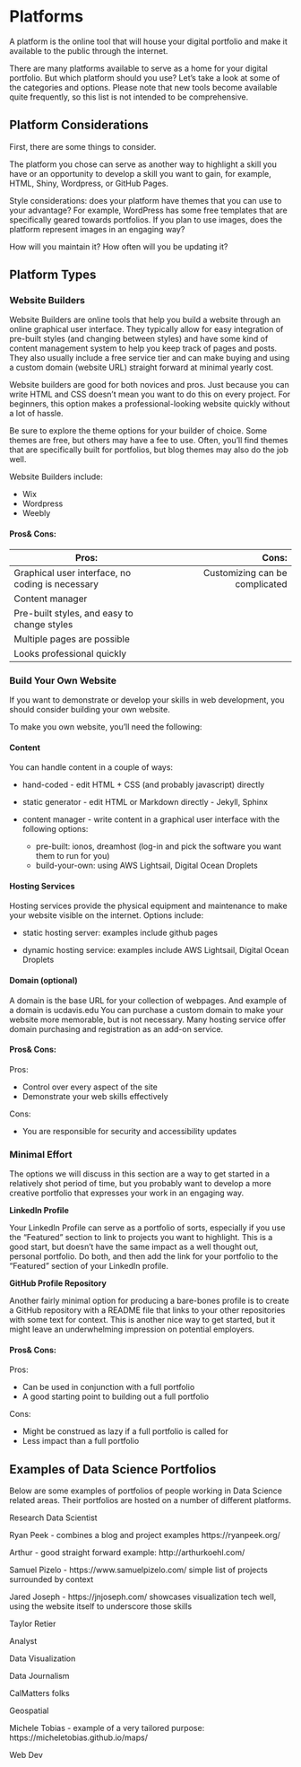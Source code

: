 # Platforms

A platform is the online tool that will house your digital portfolio and make it available to the public through the internet.

There are many platforms available to serve as a home for your digital portfolio. But which platform should you use? Let's take a look at some of the categories and options. Please note that new tools become available quite frequently, so this list is not intended to be comprehensive.

## Platform Considerations

First, there are some things to consider.

The platform you chose can serve as another way to highlight a skill you have or an opportunity to develop a skill you want to gain, for example, HTML, Shiny, Wordpress, or GitHub Pages.

Style considerations: does your platform have themes that you can use to your advantage? For example, WordPress has some free templates that are specifically geared towards portfolios. If you plan to use images, does the platform represent images in an engaging way? 

How will you maintain it? How often will you be updating it?


## Platform Types

### Website Builders

Website Builders are online tools that help you build a website through an online graphical user interface. They typically allow for easy integration of pre-built styles (and changing between styles) and have some kind of content management system to help you keep track of pages and posts. They also usually include a free service tier and can make buying and using a custom domain (website URL) straight forward at minimal yearly cost.

Website builders are good for both novices and pros. Just because you can write HTML and CSS doesn't mean you want to do this on every project. For beginners, this option makes a professional-looking website quickly without a lot of hassle.

Be sure to explore the theme options for your builder of choice. Some themes are free, but others may have a fee to use. Often, you'll find themes that are specifically built for portfolios, but blog themes may also do the job well.

Website Builders include:

* Wix
* Wordpress
* Weebly

#### Pros& Cons:

| Pros:                  | Cons:              |
|------------------------|-------------------:|
| Graphical user interface, no coding is necessary | Customizing can be complicated |
| Content manager | |
| Pre-built styles, and easy to change styles | |
| Multiple pages are possible | |
| Looks professional quickly | |



### Build Your Own Website

If you want to demonstrate or develop your skills in web development, you should consider building your own website.

To make you own website, you'll need the following:

#### Content

You can handle content in a couple of ways:

* hand-coded - edit HTML + CSS (and probably javascript) directly

* static generator - edit HTML or Markdown directly - Jekyll, Sphinx

* content manager - write content in a graphical user interface with the following options:
	- pre-built: ionos, dreamhost (log-in and pick the software you want them to run for you)
	- build-your-own: using AWS Lightsail, Digital Ocean Droplets



#### Hosting Services

Hosting services provide the physical equipment and maintenance to make your website visible on the internet. Options include:

* static hosting server: examples include github pages 

* dynamic hosting service: examples include AWS Lightsail, Digital Ocean Droplets


#### Domain (optional)

A domain is the base URL for your collection of webpages. And example of a domain is ucdavis.edu  You can purchase a custom domain to make your website more memorable, but is not necessary. Many hosting service offer domain purchasing and registration as an add-on service.

#### Pros& Cons:

Pros:

* Control over every aspect of the site
* Demonstrate your web skills effectively

Cons:

* You are responsible for security and accessibility updates


### Minimal Effort

The options we will discuss in this section are a way to get started in a relatively shot period of time, but you probably want to develop a more creative portfolio that expresses your work in an engaging way. 

**LinkedIn Profile**

Your LinkedIn Profile can serve as a portfolio of sorts, especially if you use the "Featured" section to link to projects you want to highlight. This is a good start, but doesn't have the same impact as a well thought out, personal portfolio. Do both, and then add the link for your portfolio to the "Featured" section of your LinkedIn profile.

**GitHub Profile Repository**

Another fairly minimal option for producing a bare-bones profile is to create a GitHub repository with a README file that links to your other repositories with some text for context. This is another nice way to get started, but it might leave an underwhelming impression on potential employers.


#### Pros& Cons:

Pros:

* Can be used in conjunction with a full portfolio
* A good starting point to building out a full portfolio

Cons:

* Might be construed as lazy if a full portfolio is called for
* Less impact than a full portfolio


## Examples of Data Science Portfolios

Below are some examples of portfolios of people working in Data Science related areas. Their portfolios are hosted on a number of different platforms.

Research Data Scientist

Ryan Peek - combines a blog and project examples https://ryanpeek.org/

Arthur - good straight forward example: http://arthurkoehl.com/ 

Samuel Pizelo - https://www.samuelpizelo.com/  simple list of projects surrounded by context

Jared Joseph - https://jnjoseph.com/ showcases visualization tech well, using the website itself to underscore those skills

Taylor Retier

Analyst

Data Visualization

Data Journalism

CalMatters folks

Geospatial

Michele Tobias - example of a very tailored purpose: https://micheletobias.github.io/maps/

Web Dev
